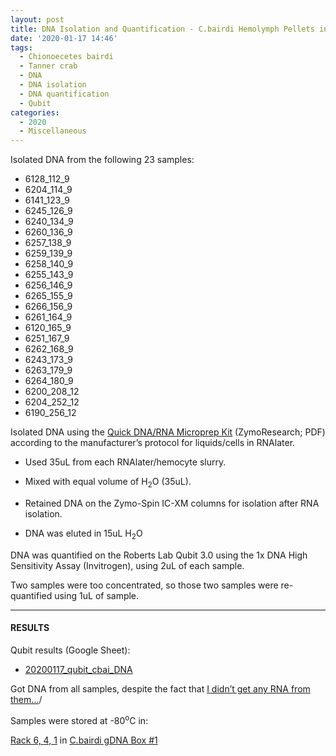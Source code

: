 ```yaml
---
layout: post
title: DNA Isolation and Quantification - C.bairdi Hemolymph Pellets in RNAlater
date: '2020-01-17 14:46'
tags:
  - Chionoecetes bairdi
  - Tanner crab
  - DNA
  - DNA isolation
  - DNA quantification
  - Qubit
categories:
  - 2020
  - Miscellaneous
---
```


Isolated DNA from the following 23 samples:

-  6128_112_9
-  6204_114_9
-  6141_123_9
-  6245_126_9
-  6240_134_9
-  6260_136_9
-  6257_138_9
-  6259_139_9
-  6258_140_9
-  6255_143_9
-  6256_146_9
-  6265_155_9
-  6266_156_9
-  6261_164_9
-  6120_165_9
-  6251_167_9
-  6262_168_9
-  6243_173_9
-  6263_179_9
-  6264_180_9
-  6200_208_12
-  6204_252_12
-  6190_256_12


Isolated DNA using the [Quick DNA/RNA Microprep Kit](https://github.com/RobertsLab/resources/blob/master/protocols/Commercial_Protocols/ZymoResearch_quick-dna-rna_microprep_plus_kit_20190411.pdf) (ZymoResearch; PDF) according to the manufacturer's protocol for liquids/cells in RNAlater.

- Used 35uL from each RNAlater/hemocyte slurry.

- Mixed with equal volume of H<sub>2</sub>O (35uL).

- Retained DNA on the Zymo-Spin IC-XM columns for isolation after RNA isolation.

- DNA was eluted in 15uL H<sub>2</sub>O

DNA was quantified on the Roberts Lab Qubit 3.0 using the 1x DNA High Sensitivity Assay (Invitrogen), using 2uL of each sample.

Two samples were too concentrated, so those two samples were re-quantified using 1uL of sample.

---

#### RESULTS

Qubit results (Google Sheet):

- [20200117_qubit_cbai_DNA](https://docs.google.com/spreadsheets/d/12pVDjM5EkiPHdcILZBhZsn9m4ftXfVy8SC5rUr9zySM/edit?usp=sharing)

Got DNA from all samples, despite the fact that [I didn't get any RNA from them...](https://robertslab.github.io/sams-notebook/posts/2020/2020-01-17-RNA-Isolation-and-Quantification---C.bairdi-Hemolymph-Pellets-in-RNAlater/)/

Samples were stored at -80<sup>o</sup>C in:

[Rack 6, 4, 1](http://b.link/srlab-80C) in [C.bairdi gDNA Box #1](https://docs.google.com/spreadsheets/d/1D09mPvwDReuUNR36p_BrlrNfev_Ko1F83W4EKdAO6bk/edit?usp=sharing)
